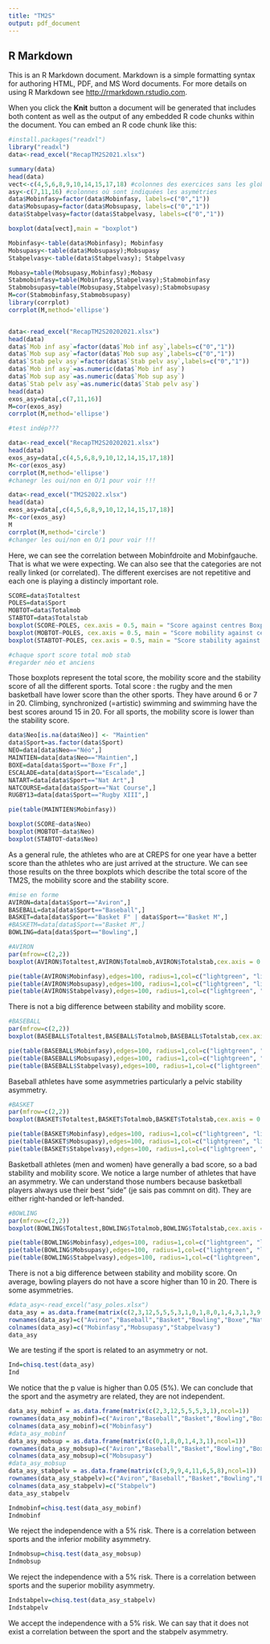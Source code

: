 ---
title: "TM2S"
output: pdf_document
---

## R Markdown

This is an R Markdown document. Markdown is a simple formatting syntax for authoring HTML, PDF, and MS Word documents. For more details on using R Markdown see <http://rmarkdown.rstudio.com>.

When you click the **Knit** button a document will be generated that includes both content as well as the output of any embedded R code chunks within the document. You can embed an R code chunk like this:

```{r}
#install.packages("readxl")
library("readxl")
data<-read_excel("RecapTM2S2021.xlsx")

summary(data)
head(data)
vect<-c(4,5,6,8,9,10,14,15,17,18) #colonnes des exercices sans les globaux
asy<-c(7,11,16) #colonnes où sont indiquées les asymétries
data$Mobinfasy=factor(data$Mobinfasy, labels=c("0","1"))
data$Mobsupasy=factor(data$Mobsupasy, labels=c("0","1"))
data$Stabpelvasy=factor(data$Stabpelvasy, labels=c("0","1"))

boxplot(data[vect],main = "boxplot")

Mobinfasy<-table(data$Mobinfasy); Mobinfasy
Mobsupasy<-table(data$Mobsupasy);Mobsupasy
Stabpelvasy<-table(data$Stabpelvasy); Stabpelvasy

Mobasy=table(Mobsupasy,Mobinfasy);Mobasy
Stabmobinfasy=table(Mobinfasy,Stabpelvasy);Stabmobinfasy
Stabmobsupasy=table(Mobsupasy,Stabpelvasy);Stabmobsupasy
M=cor(Stabmobinfasy,Stabmobsupasy)
library(corrplot)
corrplot(M,method='ellipse')
```

```
````

```{r}
data<-read_excel("RecapTM2S20202021.xlsx")
head(data)
data$`Mob inf asy`=factor(data$`Mob inf asy`,labels=c("0","1"))
data$`Mob sup asy`=factor(data$`Mob sup asy`,labels=c("0","1"))
data$`Stab pelv asy`=factor(data$`Stab pelv asy`,labels=c("0","1"))
data$`Mob inf asy`=as.numeric(data$`Mob inf asy`)
data$`Mob sup asy`=as.numeric(data$`Mob sup asy`)
data$`Stab pelv asy`=as.numeric(data$`Stab pelv asy`)
head(data)
exos_asy=data[,c(7,11,16)]
M=cor(exos_asy)
corrplot(M,method='ellipse')

#test indép???
```

```{r}
data<-read_excel("RecapTM2S20202021.xlsx")
head(data)
exos_asy=data[,c(4,5,6,8,9,10,12,14,15,17,18)]
M<-cor(exos_asy)
corrplot(M,method='ellipse')
#chanegr les oui/non en O/1 pour voir !!!
```

```{r}
data<-read_excel("TM2S2022.xlsx")
head(data)
exos_asy=data[,c(4,5,6,8,9,10,12,14,15,17,18)]
M<-cor(exos_asy)
M
corrplot(M,method='circle')
#changer les oui/non en O/1 pour voir !!!
```
Here, we can see the correlation between Mobinfdroite and Mobinfgauche. That is what we were expecting. We can also see that the categories are not really linked (or correlated). The different exercises are not repetitive and each one is playing a distincly important role. 
```{r}
SCORE=data$Totaltest
POLES=data$Sport
MOBTOT=data$Totalmob
STABTOT=data$Totalstab
boxplot(SCORE~POLES, cex.axis = 0.5, main = "Score against centres Boxplots", xlab = "Centres", ylab = "Score", ylim = c(0,20))
boxplot(MOBTOT~POLES, cex.axis = 0.5, main = "Score mobility against centres Boxplots", xlab = "Centres", ylab = "Score", ylim = c(0,12))
boxplot(STABTOT~POLES, cex.axis = 0.5, main = "Score stability against centres Boxplots", xlab = "Centres", ylab = "Score", ylim = c(0,8))

#chaque sport score total mob stab
#regarder néo et anciens
```
Those boxplots represent the total score, the mobility score and the stability score of all the different sports. 
Total score : the rugby and the men basketball have lower score than the other sports. They have around 6 or 7 in 20. Climbing, synchronized (=artistic) swimming and swimming have the best scores around 15 in 20. 
For all sports, the mobility score is lower than the stability score.
```{r}
data$Neo[is.na(data$Neo)] <- "Maintien"
data$Sport=as.factor(data$Sport)
NEO=data[data$Neo=="Néo",]
MAINTIEN=data[data$Neo=="Maintien",]
BOXE=data[data$Sport=="Boxe Fr",]
ESCALADE=data[data$Sport=="Escalade",]
NATART=data[data$Sport=="Nat Art",]
NATCOURSE=data[data$Sport=="Nat Course",]
RUGBY13=data[data$Sport=="Rugby XIII",]

pie(table(MAINTIEN$Mobinfasy))

boxplot(SCORE~data$Neo)
boxplot(MOBTOT~data$Neo)
boxplot(STABTOT~data$Neo) 
```
As a general rule, the athletes who are at CREPS for one year have a better score than the athletes who are just arrived at the structure. We can see those results on the three boxplots which describe the total score of the TM2S, the mobility score and the stability score. 

```{r} 
#mise en forme 
AVIRON=data[data$Sport=="Aviron",]
BASEBALL=data[data$Sport=="Baseball",]
BASKET=data[data$Sport=="Basket F" | data$Sport=="Basket M",]
#BASKETM=data[data$Sport=="Basket M",]
BOWLING=data[data$Sport=="Bowling",]
```

```{r fig.height=8, fig.width=8}
#AVIRON
par(mfrow=c(2,2))
boxplot(AVIRON$Totaltest,AVIRON$Totalmob,AVIRON$Totalstab,cex.axis = 0.5, main = "Different score against centres Boxplots", names=c("Total score","Mobility score","Stability score"), xlab = "Aviron", ylab = "Score", ylim = c(0,20))

pie(table(AVIRON$Mobinfasy),edges=100, radius=1,col=c("lightgreen", "lightyellow"),main="Existence of an inferior mobility asymmetry")
pie(table(AVIRON$Mobsupasy),edges=100, radius=1,col=c("lightgreen", "lightyellow"),main="Existence of a superior mobility asymmetry")
pie(table(AVIRON$Stabpelvasy),edges=100, radius=1,col=c("lightgreen", "lightyellow"),main="Existence of a pelvic stability asymmetry")
```
There is not a big difference between stability and mobility score. 


```{r fig.height=8, fig.width=8}
#BASEBALL
par(mfrow=c(2,2))
boxplot(BASEBALL$Totaltest,BASEBALL$Totalmob,BASEBALL$Totalstab,cex.axis = 0.5, main = "Different score against centres Boxplots", names=c("Total score","Mobility score","Stability score"), xlab = "Baseball", ylab = "Score", ylim = c(0,20))

pie(table(BASEBALL$Mobinfasy),edges=100, radius=1,col=c("lightgreen", "lightyellow"),main="Existence of an inferior mobility asymmetry")
pie(table(BASEBALL$Mobsupasy),edges=100, radius=1,col=c("lightgreen", "lightyellow"),main="Existence of a superior mobility asymmetry")
pie(table(BASEBALL$Stabpelvasy),edges=100, radius=1,col=c("lightgreen", "lightyellow"),main="Existence of a pelvic stability asymmetry")
```
Baseball athletes have some asymmetries particularly a pelvic stability asymmetry. 

```{r fig.height=8, fig.width=8}
#BASKET
par(mfrow=c(2,2))
boxplot(BASKET$Totaltest,BASKET$Totalmob,BASKET$Totalstab,cex.axis = 0.5, main = "Different score against centres Boxplots", names=c("Total score","Mobility score","Stability score"), xlab = "Basket", ylab = "Score", ylim = c(0,20))

pie(table(BASKET$Mobinfasy),edges=100, radius=1,col=c("lightgreen", "lightyellow"),main="Existence of an inferior mobility asymmetry")
pie(table(BASKET$Mobsupasy),edges=100, radius=1,col=c("lightgreen", "lightyellow"),main="Existence of a superior mobility asymmetry")
pie(table(BASKET$Stabpelvasy),edges=100, radius=1,col=c("lightgreen", "lightyellow"),main="Existence of a pelvic stability asymmetry")
```
Basketball athletes (men and women) have generally a bad score, so a bad stability and mobility score. We notice a large number of athletes that have an asymmetry. We can understand those numbers because basketball players always use their best "side" (je sais pas commnt on dit). They are either right-handed or left-handed.

```{r fig.height=8, fig.width=8}
#BOWLING
par(mfrow=c(2,2))
boxplot(BOWLING$Totaltest,BOWLING$Totalmob,BOWLING$Totalstab,cex.axis = 0.5, main = "Different score against centres Boxplots", names=c("Total score","Mobility score","Stability score"), xlab = "Bowling", ylab = "Score", ylim = c(0,20))

pie(table(BOWLING$Mobinfasy),edges=100, radius=1,col=c("lightgreen", "lightyellow"),main="Existence of an inferior mobility asymmetry")
pie(table(BOWLING$Mobsupasy),edges=100, radius=1,col=c("lightgreen", "lightyellow"),main="Existence of a superior mobility asymmetry")
pie(table(BOWLING$Stabpelvasy),edges=100, radius=1,col=c("lightgreen", "lightyellow"),main="Existence of a pelvic stability asymmetry")
```
There is not a big difference between stability and mobility score. On average, bowling players do not have a score higher than 10 in 20. There is some asymmetries.  

```{r}
#data_asy<-read_excel("asy_poles.xlsx")
data_asy = as.data.frame(matrix(c(2,3,12,5,5,5,3,1,0,1,8,0,1,4,3,1,3,9,9,4,11,6,5,8),ncol=3))
rownames(data_asy)=c("Aviron","Baseball","Basket","Bowling","Boxe","NatArt","NatCourse","RugbyXIII")
colnames(data_asy)=c("Mobinfasy","Mobsupasy","Stabpelvasy")
data_asy
```
We are testing if the sport is related to an asymmetry or not.
```{r}
Ind=chisq.test(data_asy)
Ind
```
We notice that the p value is higher than 0.05 (5%). We can conclude that the sport and the asymetry are related, they are not independent.
```{r}
data_asy_mobinf = as.data.frame(matrix(c(2,3,12,5,5,5,3,1),ncol=1))
rownames(data_asy_mobinf)=c("Aviron","Baseball","Basket","Bowling","Boxe","NatArt","NatCourse","RugbyXIII")
colnames(data_asy_mobinf)=c("Mobinfasy")
#data_asy_mobinf
data_asy_mobsup = as.data.frame(matrix(c(0,1,8,0,1,4,3,1),ncol=1))
rownames(data_asy_mobsup)=c("Aviron","Baseball","Basket","Bowling","Boxe","NatArt","NatCourse","RugbyXIII")
colnames(data_asy_mobsup)=c("Mobsupasy")
#data_asy_mobsup
data_asy_stabpelv = as.data.frame(matrix(c(3,9,9,4,11,6,5,8),ncol=1))
rownames(data_asy_stabpelv)=c("Aviron","Baseball","Basket","Bowling","Boxe","NatArt","NatCourse","RugbyXIII")
colnames(data_asy_stabpelv)=c("Stabpelv")
data_asy_stabpelv
```
```{r}
Indmobinf=chisq.test(data_asy_mobinf)
Indmobinf
```
We reject the independence with a 5% risk. There is a correlation between sports and the inferior mobility asymmetry.

```{r}
Indmobsup=chisq.test(data_asy_mobsup)
Indmobsup
```
We reject the independence with a 5% risk. There is a correlation between sports and the superior mobility asymmetry.
```{r}
Indstabpelv=chisq.test(data_asy_stabpelv)
Indstabpelv
```
We accept the independence with a 5% risk. We can say that it does not exist a correlation between the sport and the stabpelv asymmetry.